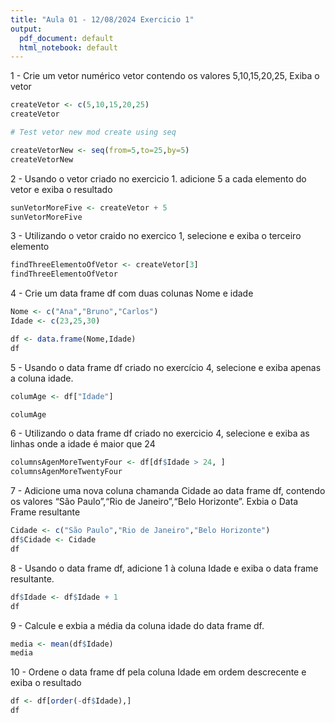 ```yaml
---
title: "Aula 01 - 12/08/2024 Exercicio 1"
output:
  pdf_document: default
  html_notebook: default
---
```


1 - Crie um vetor numérico vetor contendo os valores 5,10,15,20,25, Exiba o vetor

```r
createVetor <- c(5,10,15,20,25)
createVetor

# Test vetor new mod create using seq 

createVetorNew <- seq(from=5,to=25,by=5)
createVetorNew


```

2 - Usando o vetor criado no exercicio 1. adicione 5 a cada elemento do vetor e exiba o resultado 

```r
sunVetorMoreFive <- createVetor + 5
sunVetorMoreFive
```

3 - Utilizando o vetor craido no exercico 1, selecione e exiba o terceiro elemento

```r
findThreeElementoOfVetor <- createVetor[3]
findThreeElementoOfVetor
```

4 - Crie um data frame df com duas colunas Nome  e idade 

```r
Nome <- c("Ana","Bruno","Carlos")
Idade <- c(23,25,30)

df <- data.frame(Nome,Idade)
df
```

5 - Usando o data frame df criado no exercício 4, selecione e exiba apenas a coluna idade.

```r
columAge <- df["Idade"]

columAge

```

6 - Utilizando o data frame df criado no exercicio 4, selecione e exiba as linhas onde a idade é maior que 24

```r
columnsAgenMoreTwentyFour <- df[df$Idade > 24, ]
columnsAgenMoreTwentyFour

```
7 - Adicione uma nova coluna chamanda Cidade ao data frame df, contendo os valores "São Paulo","Rio de Janeiro","Belo Horizonte". Exbia o Data Frame resultante

```r
Cidade <- c("São Paulo","Rio de Janeiro","Belo Horizonte")
df$Cidade <- Cidade
df
```
8 - Usando o data frame df, adicione 1 à coluna Idade e exiba o data frame resultante.

```r
df$Idade <- df$Idade + 1
df
```

9 -  Calcule e exbia a média da coluna idade do data frame df.

```r
media <- mean(df$Idade)
media

```

10 - Ordene o data frame df pela coluna Idade em ordem descrecente e exiba o resultado

```r
df <- df[order(-df$Idade),]
df
```